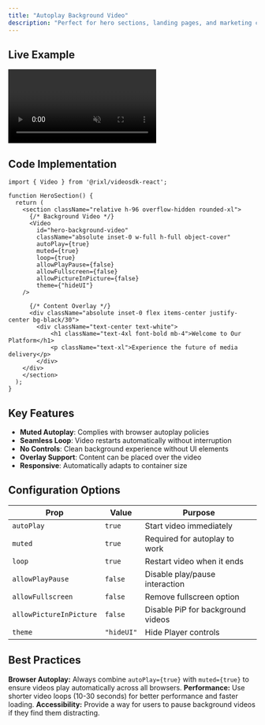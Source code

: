 ```yaml
---
title: "Autoplay Background Video"
description: "Perfect for hero sections, landing pages, and marketing content where you want an engaging video background without audio interruption."
---
```





## Live Example
<div className="relative h-96 overflow-hidden rounded-xl mb-8">
  <Video
    id="#"
    className="absolute inset-0 w-full h-full object-cover"
    autoPlay={true}
    muted={true}
    loop={true}
    allowPlayPause={false}
    allowFullscreen={false}
    allowPictureInPicture={false}
    theme={"hideUI"}
  />

  <div className="absolute inset-0 flex items-center justify-center bg-black/50">
    <div className="text-center text-white">
      <h1 className="text-4xl font-bold mb-4">Welcome to Our Platform</h1>
      <p className="text-xl">Experience the future of media delivery</p>
    </div>
  </div>
</div>

## Code Implementation

```tsx
import { Video } from '@rixl/videosdk-react';

function HeroSection() {
  return (
    <section className="relative h-96 overflow-hidden rounded-xl">
      {/* Background Video */}
      <Video
        id="hero-background-video"
        className="absolute inset-0 w-full h-full object-cover"
        autoPlay={true}
        muted={true}
        loop={true}
        allowPlayPause={false}
        allowFullscreen={false}
        allowPictureInPicture={false}
        theme={"hideUI"}
    />

      {/* Content Overlay */}
      <div className="absolute inset-0 flex items-center justify-center bg-black/30">
        <div className="text-center text-white">
            <h1 className="text-4xl font-bold mb-4">Welcome to Our Platform</h1>
            <p className="text-xl">Experience the future of media delivery</p>
        </div>
    </div>
    </section>
  );
}
```

## Key Features

- **Muted Autoplay**: Complies with browser autoplay policies
- **Seamless Loop**: Video restarts automatically without interruption
- **No Controls**: Clean background experience without UI elements
- **Overlay Support**: Content can be placed over the video
- **Responsive**: Automatically adapts to container size

## Configuration Options

| Prop                    | Value      | Purpose                           |
|-------------------------|------------|-----------------------------------|
| `autoPlay`              | `true`     | Start video immediately           |
| `muted`                 | `true`     | Required for autoplay to work     |
| `loop`                  | `true`     | Restart video when it ends        |
| `allowPlayPause`        | `false`    | Disable play/pause interaction    |
| `allowFullscreen`       | `false`    | Remove fullscreen option          |
| `allowPictureInPicture` | `false`    | Disable PiP for background videos |
| `theme`                 | `"hideUI"` | Hide Player controls              |

## Best Practices

<Callout type="info">
  <strong>Browser Autoplay:</strong> Always combine <code>autoPlay=&#123;true&#125;</code> with <code>muted=&#123;true&#125;</code> to ensure videos play automatically across all browsers.
</Callout>
<Callout type="warning">
  <strong>Performance:</strong> Use shorter video loops (10-30 seconds) for better performance and faster loading.
</Callout>
<Callout type="info">
  <strong>Accessibility:</strong> Provide a way for users to pause background videos if they find them distracting.
</Callout>
